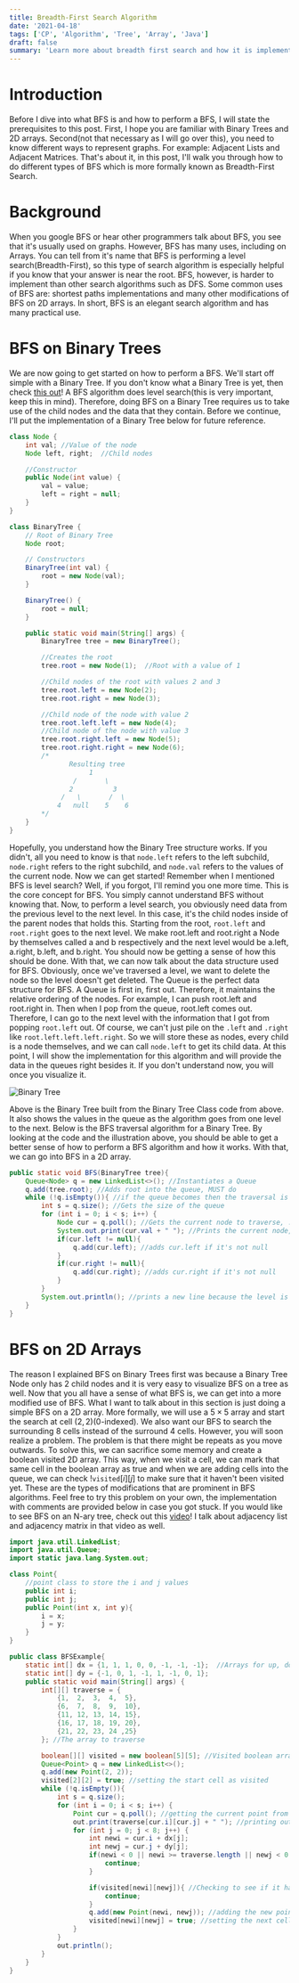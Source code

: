 ```yaml
---
title: Breadth-First Search Algorithm
date: '2021-04-18'
tags: ['CP', 'Algorithm', 'Tree', 'Array', 'Java']
draft: false
summary: 'Learn more about breadth first search and how it is implemented on arrays and trees!'
---
```


# Introduction

Before I dive into what BFS is and how to perform a BFS, I will state the prerequisites to this post. First, I hope you are familiar with Binary Trees and 2D arrays. Second(not that necessary as I will go over this), you need to know different ways to represent graphs. For example: Adjacent Lists and Adjacent Matrices. That's about it, in this post, I'll walk you through how to do different types of BFS which is more formally known as Breadth-First Search.


# Background

When you google BFS or hear other programmers talk about BFS, you see that it's usually used on graphs. However, BFS has many uses, including on Arrays. You can tell from it's name that BFS is performing a level search(Breadth-First), so this type of search algorithm is especially helpful if you know that your answer is near the root. BFS, however, is harder to implement than other search algorithms such as DFS. Some common uses of BFS are: shortest paths implementations and many other modifications of BFS on 2D arrays. In short, BFS is an elegant search algorithm and has many practical use.


# BFS on Binary Trees

We are now going to get started on how to perform a BFS. We'll start off simple with a Binary Tree. If you don't know what a Binary Tree is yet, then check [this out](https://en.wikipedia.org/wiki/Binary_tree#:~:text=In%20computer%20science%2C%20a%20binary,child%20and%20the%20right%20child)! A BFS algorithm does level search(this is very important, keep this in mind). Therefore, doing BFS on a Binary Tree requires us to take use of the child nodes and the data that they contain. Before we continue, I'll put the implementation of a Binary Tree below for future reference.

```java
class Node {
    int val; //Value of the node
    Node left, right;  //Child nodes

    //Constructor
    public Node(int value) {
        val = value;
        left = right = null;
    }
}

class BinaryTree {
    // Root of Binary Tree
    Node root;

    // Constructors
    BinaryTree(int val) {
        root = new Node(val);
    }

    BinaryTree() {
        root = null;
    }

    public static void main(String[] args) {
        BinaryTree tree = new BinaryTree();

        //Creates the root
        tree.root = new Node(1);  //Root with a value of 1

        //Child nodes of the root with values 2 and 3
        tree.root.left = new Node(2);
        tree.root.right = new Node(3);

        //Child node of the node with value 2
        tree.root.left.left = new Node(4);
        //Child node of the node with value 3
        tree.root.right.left = new Node(5);
        tree.root.right.right = new Node(6);
        /*
               Resulting tree
                    1
                /       \
               2          3
             /   \       /  \
            4   null    5    6
        */
    }
}
```

Hopefully, you understand how the Binary Tree structure works. If you didn't, all you need to know is that ```node.left``` refers to the left subchild, `node.right` refers to the right subchild, and ```node.val``` refers to the values of the current node. Now we can get started! Remember when I mentioned BFS is level search? Well, if you forgot, I'll remind you one more time. This is the core concept for BFS. You simply cannot understand BFS without knowing that. Now, to perform a level search, you obviously need data from the previous level to the next level. In this case, it's the child nodes inside of the parent nodes that holds this. Starting from the root, ```root.left``` and ```root.right``` goes to the next level. We make root.left and root.right a Node by themselves called a and b respectively and the next level would be a.left, a.right, b.left, and b.right. You should now be getting a sense of how this should be done. With that, we can now talk about the data structure used for BFS. Obviously, once we've traversed a level, we want to delete the node so the level doesn't get deleted. The Queue is the perfect data structure for BFS. A Queue is first in, first out. Therefore, it maintains the relative ordering of the nodes. For example, I can push root.left and root.right in. Then when I pop from the queue, root.left comes out. Therefore, I can go to the next level with the information that I got from popping ```root.left``` out. Of course, we can't just pile on the ```.left``` and `.right` like ```root.left.left.left.right```. So we will store these as nodes, every child is a node themselves, and we can call ```node.left``` to get its child data. At this point, I will show the implementation for this algorithm and will provide the data in the queues right besides it. If you don't understand now, you will once you visualize it.



![Binary Tree](/svg/BinaryTree.svg)


Above is the Binary Tree built from the Binary Tree Class code from above. It also shows the values in the queue as the algorithm goes from one level to the next. Below is the BFS traversal algorithm for a Binary Tree. By looking at the code and the illustration above, you should be able to get a better sense of how to perform a BFS algorithm and how it works. With that, we can go into BFS in a 2D array.


```java
public static void BFS(BinaryTree tree){
    Queue<Node> q = new LinkedList<>(); //Instantiates a Queue
    q.add(tree.root); //Adds root into the queue, MUST do
    while (!q.isEmpty()){ //if the queue becomes then the traversal is over
        int s = q.size(); //Gets the size of the queue
        for (int i = 0; i < s; i++) {
            Node cur = q.poll(); //Gets the current node to traverse, .poll() returns the Node and pops it
            System.out.print(cur.val + " "); //Prints the current node, notice that it is not println because the level might not have finished yet
            if(cur.left != null){
                q.add(cur.left); //adds cur.left if it's not null
            }
            if(cur.right != null){
                q.add(cur.right); //adds cur.right if it's not null
            }
        }
        System.out.println(); //prints a new line because the level is finished
    }
}
```

# BFS on 2D Arrays
The reason I explained BFS on Binary Trees first was because a Binary Tree Node only has 2 child nodes and it is very easy to visualize BFS on a tree as well. Now that you all have a sense of what BFS is, we can get into a more modified use of BFS. What I want to talk about in this section is just doing a simple BFS on a 2D array. More formally, we will use a $5\times5$ array and start the search at cell $(2, 2)$($0$-indexed). We also want our BFS to search the surrounding 8 cells instead of the surround 4 cells. However, you will soon realize a problem. The problem is that there might be repeats as you move outwards. To solve this, we can sacrifice some memory and create a boolean visited 2D array. This way, when we visit a cell, we can mark that same cell in the boolean array as true and when we are adding cells into the queue, we can check $!\texttt{visited}[i][j]$ to make sure that it haven't been visited yet. These are the types of modifications that are prominent in BFS algorithms. Feel free to try this problem on your own, the implementation with comments are provided below in case you got stuck. If you would like to see BFS on an N-ary tree, check out this [video](https://youtu.be/0YUcPizIZPI)! I talk about adjacency list and adjacency matrix in that video as well.


```java
import java.util.LinkedList;
import java.util.Queue;
import static java.lang.System.out;

class Point{
    //point class to store the i and j values
    public int i;
    public int j;
    public Point(int x, int y){
        i = x;
        j = y;
    }
}

public class BFSExample{
    static int[] dx = {1, 1, 1, 0, 0, -1, -1, -1};  //Arrays for up, down, right, left movement
    static int[] dy = {-1, 0, 1, -1, 1, -1, 0, 1};
    public static void main(String[] args) {
        int[][] traverse = {
            {1,  2,  3,  4,  5},
            {6,  7,  8,  9,  10},
            {11, 12, 13, 14, 15},
            {16, 17, 18, 19, 20},
            {21, 22, 23, 24 ,25}
        }; //The array to traverse

        boolean[][] visited = new boolean[5][5]; //Visited boolean array
        Queue<Point> q = new LinkedList<>();
        q.add(new Point(2, 2));
        visited[2][2] = true; //setting the start cell as visited
        while (!q.isEmpty()){
            int s = q.size();
            for (int i = 0; i < s; i++) {
                Point cur = q.poll(); //getting the current point from the queue
                out.print(traverse[cur.i][cur.j] + " "); //printing out the current value
                for (int j = 0; j < 8; j++) {
                    int newi = cur.i + dx[j];
                    int newj = cur.j + dy[j];
                    if(newi < 0 || newi >= traverse.length || newj < 0 || newj >= traverse[0].length){ //Checking if the newi and newj are out of bounds
                        continue;
                    }

                    if(visited[newi][newj]){ //Checking to see if it has already been visited
                        continue;
                    }
                    q.add(new Point(newi, newj)); //adding the new points into the queue
                    visited[newi][newj] = true; //setting the next cells as visited
                }
            }
            out.println();
        }
    }
}
```